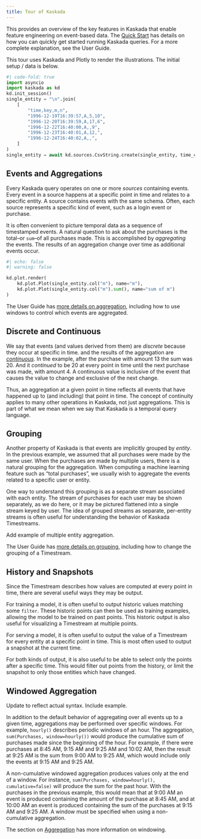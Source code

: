 ```yaml
---
title: Tour of Kaskada
---
```

<!---
% Level: Beginner
% Goal: Overview of the key features of Kaskada focused on explaining *why* you want them.
% Audience: Someone who has read the landing page and wants to understand what Kaskada can do for them.
--->

This provides an overview of the key features in Kaskada that enable feature engineering on event-based data.
The [Quick Start](./quickstart.qmd) has details on how you can quickly get started running Kaskada queries.
For a more complete explanation, see the User Guide.

This tour uses Kaskada and Plotly to render the illustrations.
The initial setup / data is below.

```python
#| code-fold: true
import asyncio
import kaskada as kd
kd.init_session()
single_entity = "\n".join(
    [
        "time,key,m,n",
        "1996-12-19T16:39:57,A,5,10",
        "1996-12-20T16:39:59,A,17,6",
        "1996-12-22T16:40:00,A,,9",
        "1996-12-23T16:40:01,A,12,",
        "1996-12-24T16:40:02,A,,",
    ]
)
single_entity = await kd.sources.CsvString.create(single_entity, time_column="time", key_column="key")
```

## Events and Aggregations

Every Kaskada query operates on one or more _sources_ containing events.
Every event in a source happens at a specific point in time and relates to a specific entity.
A source contains events with the same schema.
Often, each source represents a specific kind of event, such as a login event or purchase.

It is often convenient to picture temporal data as a sequence of timestamped events.
A natural question to ask about the purchases is the total--or `sum`--of all purchases made.
This is accomplished by _aggregating_ the events.
The results of an aggregation change over time as additional events occur.

```python
#| echo: false
#| warning: false

kd.plot.render(
    kd.plot.Plot(single_entity.col("m"), name="m"),
    kd.plot.Plot(single_entity.col("m").sum(), name="sum of m")
)
```

The User Guide has [more details on aggregation](./aggregation.qmd), including how to use windows to control which events are aggregated.

## Discrete and Continuous
We say that events (and values derived from them) are _discrete_ because they occur at specific in time.
and the results of the aggregation are [_continuous_](./timestreams.qmd#continuity).
In the example, after the purchase with amount 13 the sum was 20.
And it _continued_ to be 20 at every point in time until the next purchase was made, with amount 4.
A continuous value is inclusive of the event that causes the value to change and exclusive of the next change.

Thus, an aggregation at a given point in time reflects all events that have happened up to (and including) that point in time.
The concept of continuity applies to many other operations in Kaskada, not just aggregations.
This is part of what we mean when we say that Kaskada is a temporal query language.

## Grouping
Another property of Kaskada is that events are implicitly grouped by _entity_.
In the previous example, we assumed that all purchases were made by the same user.
When the purchases are made by multiple users, there is a natural grouping for the aggregation.
When computing a machine learning feature such as "total purchases", we usually wish to aggregate the events related to a specific user or entity.

One way to understand this grouping is as a separate stream associated with each entity.
The stream of purchases for each user may be shown separately, as we do here, or it may be pictured flattened into a single stream keyed by user.
The idea of grouped streams as separate, per-entity streams is often useful for understanding the behavior of Kaskada Timestreams.

::: {.callout-note title=Todo}
Add example of multiple entity aggregation.
:::

The User Guide has [more details on grouping](./entities.qmd), including how to change the grouping of a Timestream.

## History and Snapshots

Since the Timestream describes how values are computed at every point in time, there are several useful ways they may be output.

For training a model, it is often useful to output historic values matching some `filter`.
These historic points can then be used as training examples, allowing the model to be trained on past points.
This historic output is also useful for visualizing a Timestream at multiple points.

For serving a model, it is often useful to output the value of a Timestream for every entity at a specific point in time.
This is most often used to output a snapshot at the current time.

For both kinds of output, it is also useful to be able to select only the points after a specific time.
This would filter out points from the history, or limit the snapshot to only those entities which have changed.

## Windowed Aggregation

::: {.callout-note title=Todo}
Update to reflect actual syntax. Include example.
:::

In addition to the default behavior of aggregating over all events up to a given time, aggregations may be performed over specific windows.
For example, `hourly()` describes periodic windows of an hour.
The aggregation, `sum(Purchases, window=hourly())` would produce the cumulative sum of purchases made since the beginning of the hour.
For example, if there were purchases at 8:45 AM, 9:15 AM and 9:25 AM and 10:02 AM, then the result at 9:25 AM is the sum from 9:00 AM to 9:25 AM, which would include only the events at 9:15 AM and 9:25 AM.

A non-cumulative windowed aggregation produces values only at the end of a window.
For instance, `sum(Purchases, window=hourly(), cumulative=false)` will produce the sum for the past hour.
With the purchases in the previous example, this would mean that at 9:00 AM an event is produced containing the amount of the purchase at 8:45 AM, and at 10:00 AM an event is produced containing the sum of the purchases at 9:15 AM and 9:25 AM.
A window must be specified when using a non-cumulative aggregation.

The section on [Aggregation](./aggregation.qmd#windowing) has more information on windowing.
